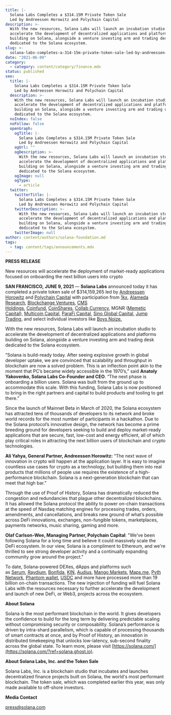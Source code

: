 ```yaml
---
title: |-
  Solana Labs Completes a $314.15M Private Token Sale 
  Led by Andreessen Horowitz and Polychain Capital
description: >-
  With the new resources, Solana Labs will launch an incubation studio to
  accelerate the development of decentralized applications and platforms
  building on Solana, alongside a venture investing arm and trading desk
  dedicated to the Solana ecosystem.
slug: >-
  solana-labs-completes-a-314-15m-private-token-sale-led-by-andreessen-horowitz-and-polychain-capital
date: "2021-06-09"
category:
  - category: content/category/finance.mdx
status: published
seo:
  title: |-
    Solana Labs Completes a $314.15M Private Token Sale 
    Led by Andreessen Horowitz and Polychain Capital
  description: >-
    With the new resources, Solana Labs will launch an incubation studio to
    accelerate the development of decentralized applications and platforms
    building on Solana, alongside a venture investing arm and trading desk
    dedicated to the Solana ecosystem.
  noIndex: false
  noFollow: false
  openGraph:
    ogTitle: |-
      Solana Labs Completes a $314.15M Private Token Sale 
      Led by Andreessen Horowitz and Polychain Capital
    ogUrl: ""
    ogDescription: >-
      With the new resources, Solana Labs will launch an incubation studio to
      accelerate the development of decentralized applications and platforms
      building on Solana, alongside a venture investing arm and trading desk
      dedicated to the Solana ecosystem.
    ogImage: null
    ogType:
      - article
  twitter:
    twitterTitle: |-
      Solana Labs Completes a $314.15M Private Token Sale 
      Led by Andreessen Horowitz and Polychain Capital
    twitterDescription: >-
      With the new resources, Solana Labs will launch an incubation studio to
      accelerate the development of decentralized applications and platforms
      building on Solana, alongside a venture investing arm and trading desk
      dedicated to the Solana ecosystem.
    twitterImage: null
author: content/authors/solana-foundation.md
tags:
  - tag: content/tags/announcements.mdx
---
```


**PRESS RELEASE**

New resources will accelerate the deployment of market-ready applications focused on onboarding the next billion users into crypto 

**SAN FRANCISCO,** **JUNE 9, 2021** — **Solana Labs** announced today it has completed a private token sale of $314,159,265 led by [Andreessen Horowitz](https://a16z.com/?ref=solana.ghost.io) and [Polychain Capital](https://polychain.capital/?ref=solana.ghost.io) with participation from [1kx](http://1kx.capital/?ref=solana.ghost.io), [Alameda Research](https://www.alameda-research.com/?ref=solana.ghost.io), [Blockchange Ventures](https://blockchange.vc/?ref=solana.ghost.io), [CMS Holdings](http://cmsholdings.io/?ref=solana.ghost.io), [Coinfund](https://www.coinfund.io/?ref=solana.ghost.io), [CoinShares](https://coinshares.com/?ref=solana.ghost.io), [Collab Currency](https://www.collabcurrency.com/?ref=solana.ghost.io), MGNR ([Memetic Capital](https://mgnr.io/?ref=solana.ghost.io)), [Multicoin Capital](https://multicoin.capital/?ref=solana.ghost.io), [ParaFi Capital](https://www.parafi.capital/?ref=solana.ghost.io), [Sino Global Capital](https://www.sinoglobalcapital.com/?ref=solana.ghost.io), [Jump Trading](https://www.jumptrading.com/?ref=solana.ghost.io), and select individual investors like [Boys Noize.](https://www.boysnoize.com/?ref=solana.ghost.io)

With the new resources, Solana Labs will launch an incubation studio to accelerate the development of decentralized applications and platforms building on Solana, alongside a venture investing arm and trading desk dedicated to the Solana ecosystem. 

“Solana is build-ready today. After seeing explosive growth in global developer uptake, we are convinced that scalability and throughput in blockchain are now a solved problem. This is an inflection point akin to the moment that PC’s became widely accessible in the 1970’s,” said **Anatoly Yakovenko, Solana Labs Co-Founder and CEO**. “The next phase is onboarding a billion users. Solana was built from the ground up to accommodate this scale. With this funding, Solana Labs is now positioned to bring in the right partners and capital to build products and tooling to get there.”

Since the launch of Mainnet Beta in March of 2020, the Solana ecosystem has attracted tens of thousands of developers to its network and broke world records for the most number of participants in a hackathon. Due to the Solana protocol’s innovative design, the network has become a prime breeding ground for developers seeking to build and deploy market-ready applications that are secure, fast, low-cost and energy efficient, all of which play critical roles in attracting the next billion users of blockchain and crypto technologies.

**Ali Yahya, General Partner, Andreessen Horowitz:** “The next wave of innovation in crypto will happen at the application layer. It is easy to imagine countless use cases for crypto as a technology, but building them into real products that millions of people use requires the existence of a high-performance blockchain. Solana is a next-generation blockchain that can meet that high bar.”

Through the use of Proof of History, Solana has dramatically reduced the congestion and redundancies that plague other decentralized blockchains. It has allowed the Solana protocol the ability to power on-chain transactions at the speed of Nasdaq matching engines for processing trades, orders, amendments, and cancellations, and breaks new ground of what’s possible across DeFi innovations, exchanges, non-fungible tokens, marketplaces, payments networks, music sharing, gaming and more.

**Olaf Carlson-Wee, Managing Partner, Polychain Capital**: "We've been following Solana for a long time and believe it could massively scale the DeFi ecosystem. In our view, Solana is a compliment to Ethereum, and we're thrilled to see strong developer activity and a continually expanding community grow around the project."

To date, Solana-powered DEXes, dApps and platforms such as [Serum](https://dex.projectserum.com/?ref=solana.ghost.io#/market/AtNnsY1AyRERWJ8xCskfz38YdvruWVJQUVXgScC1iPb), [Raydium](https://raydium.io/?ref=solana.ghost.io), [Bonfida](https://bonfida.com/?ref=solana.ghost.io#/), [KIN](https://kin.org/?ref=solana.ghost.io), [Audius](https://audius.co/?ref=solana.ghost.io), [Mango Markets](https://mango.markets/?ref=solana.ghost.io), [Maps.me](https://maps.me/?ref=solana.ghost.io), [Pyth Network](https://pyth.network/?ref=solana.ghost.io), [Phantom wallet](https://phantom.app/?ref=solana.ghost.io), [USDC](https://www.circle.com/en/usdc?ref=solana.ghost.io) and more have processed more than 19 billion on-chain transactions. The new injection of funding will fuel Solana Labs with the resources necessary to further accelerate the development and launch of new DeFi, or Web3, projects across the ecosystem.

**About Solana**

Solana is the most performant blockchain in the world. It gives developers the confidence to build for the long term by delivering predictable scaling without compromising security or composability. Solana’s performance is driven by intra-shard parallelism, which is capable of processing thousands of smart contracts at once, and by Proof of History, an innovation in distributed timekeeping that unlocks low-latency, sub-second finality across the global state. To learn more, please visit [https://solana.com/](https://solana.com/?ref=solana.ghost.io).

**About Solana Labs, Inc. and the Token Sale**

Solana Labs, Inc. is a blockchain studio that incubates and launches decentralized finance projects built on Solana, the world's most performant blockchain. The token sale, which was completed earlier this year, was only made available to off-shore investors.

**Media Contact**

[press@solana.com](mailto:press@solana.com)
